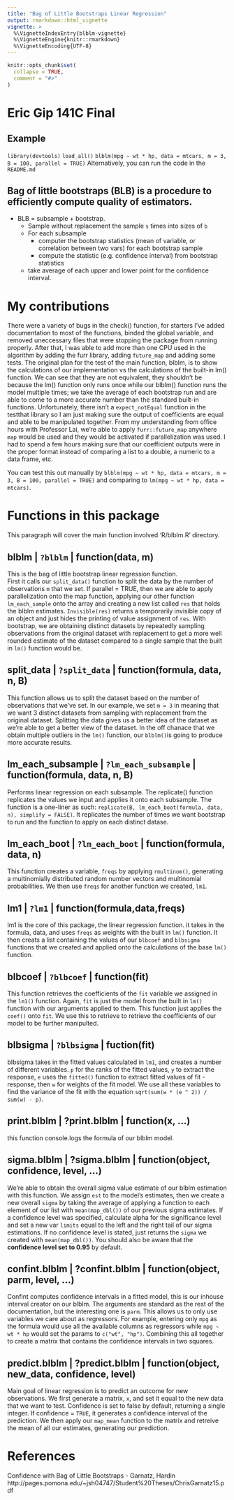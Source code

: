 ```yaml
---
title: "Bag of Little Bootstraps Linear Regression"
output: rmarkdown::html_vignette
vignette: >
  %\VignetteIndexEntry{blblm-vignette}
  %\VignetteEngine{knitr::rmarkdown}
  %\VignetteEncoding{UTF-8}
---
```


```r
knitr::opts_chunk$set(
  collapse = TRUE,
  comment = "#>"
)
```
# Eric Gip 141C Final

## Example
`library(devtools)`
`load_all()`
`blblm(mpg ~ wt * hp, data = mtcars, m = 3, B = 100, parallel = TRUE)`
Alternatively, you can run the code in the `README.md`

## Bag of little bootstraps (BLB) is a procedure to efficiently compute quality of estimators. 
   * BLB = subsample + bootstrap. 
      * Sample without replacement the sample `s` times into sizes of `b`
      * For each subsample
        * computer the bootstrap statistics (mean of variable, or correlation between two vars) for each bootstrap sample
        * compute the statistic (e.g. confidence interval) from bootstrap statistics
      * take average of each upper and lower point for the confidence interval. 
    

# My contributions

There were a variety of bugs in the check() function, for starters I've added documentation to most of the functions, binded the global variable, and removed uneccessary files that were stopping the package from running properly. After that, I was able to add more than one CPU used in the algorithm by adding the furr library, adding `future_map` and adding some tests. The original plan for the test of the main function, blblm, is to show the calculations of our implementation vs the calculations of the built-in lm() function. We can see that they are not equivalent, they shouldn't be because the lm() function only runs once while our blblm() function runs the model multiple times; we take the average of each bootstrap run and are able to come to a more accurate number than the standard built-in functions. Unfortunately, there isn't a `expect_notEqual` function in the testthat library so I am just making sure the output of coefficients are equal and able to be manipulated together. From my understanding from office hours with Professor Lai, we're able to apply `furr::future_map` anywhere `map` would be used and they would be activated if parallelization was used. I had to spend a few hours making sure that our coefficient outputs were in the proper format instead of comparing a list to a double, a numeric to a data frame, etc. 

You can test this out manually by `blblm(mpg ~ wt * hp, data = mtcars, m = 3, B = 100, parallel = TRUE)` and comparing to `lm(mpg ~ wt * hp, data = mtcars)`. 

# Functions in this package

This paragraph will cover the main function involved 'R/blblm.R' directory.

## blblm | `?blblm` | function(data, m)
This is the bag of little bootstrap linear regression function.   
First it calls our `split_data()` function to split the data by the number of observations `m` that we set. If parallel = TRUE, then we are able to apply parallelization onto the map function, applying our other function `lm_each_sample` onto the array and creating a new list called `res` that holds the blblm estimates.   `Invisible(res)` returns a temporarily invisible copy of an object and just hides the printing of value assignment of `res`. With bootstrap, we are obtaining distinct datasets by repeatedly sampling observations from the original dataset with replacement to get a more well rounded estimate of the dataset compared to a single sample that the built in `lm()` function would be.

## split_data | `?split_data` | function(formula, data, n, B)
This function allows us to split the dataset based on the number of observations that we've set. In our example, we set `m = 3` in meaning that we want 3 distinct datasets from sampling with replacement from the original dataset. Splitting the data gives us a better idea of the dataset as we're able to get a better view of the dataset. In the off chanace that we obtain multiple outliers in the `lm()` function, our `blblm()`is going to produce more accurate results. 

## lm_each_subsample | `?lm_each_subsample` | function(formula, data, n, B)
Performs linear regression on each subsample. The replicate() function replicates the values we input and applies it onto each subsample. The function is a one-liner as such: `replicate(B, lm_each_boot(formula, data, n), simplify = FALSE)`. It replicates the number of times we want bootstrap to run and the function to apply on each distinct datase. 

## lm_each_boot | `?lm_each_boot` | function(formula, data, n)
This function creates a variable, `freqs` by applying `rmultinom()`, generating a multinomially distributed random number vectors and multinomial probabilities. We then use `freqs` for another function we created, `lm1`. 

## lm1 | `?lm1` | function(formula,data,freqs)
lm1 is the core of this package, the linear regression function. it takes in the formula, data, and uses `freqs` as weights with the built in `lm()` function. It then creats a list containing the values of our `blbcoef` and `blbsigma` functions that we created and applied onto the calculations of the base `lm()` function. 

## blbcoef | `?blbcoef` | function(fit)
This function retrieves the coefficients of the `fit` variable we assigned in the `lm1()` function. Again, `fit` is just the model from the built in `lm()` function with our arguments applied to them. This function just applies the `coef()` onto `fit`. We use this to retrieve to retrieve the coefficients of our model to be further manipulted. 

## blbsigma | `?blbsigma` | fuction(fit)
blbsigma takes in the fitted values calculated in `lm1`, and creates a number of different variables. `p` for the ranks of the fitted values, `y` to extract the response, `e` uses the `fitted()` function to extract fitted values of fit - response, then `w` for weights of the fit model. We use all these variables to find the variance of the fit with the equation `sqrt(sum(w * (e ^ 2)) / sum(w) - p)`.

## print.blblm | ?print.blblm | function(x, ...)
this function console.logs the formula of our blblm model. 

## sigma.blblm | ?sigma.blblm | function(object, confidence, level, ...)
We're able to obtain the overall sigma value estimate of our blblm estimation with this function. We assign `est` to the model's estimates, then we create a new overall `sigma` by taking the average of applying a function to each element of our list with `mean(map_dbl())` of our previous sigma estimates. If a confidence level was specified, calculate alpha for the significance level and set a new var `limits` equal to the left and the right tail of our sigma estimations. If no confidence level is stated, just returns the `sigma` we created with `mean(map_dbl())`. You should also be aware that the **confidence level set to 0.95** by default.

## confint.blblm | ?confint.blblm | function(object, parm, level, ...)
Confint computes confidence intervals in a fitted model, this is our inhouse interval creator on our blblm. The arguments are standard as the rest of the documentation, but the interesting one is `parm`. This allows us to only use variables we care about as regressors. For example, entering only `mpg` as the formula would use all the available columns as regressors while `mpg ~ wt * hp` would set the params to `c("wt", "hp")`. Combining this all together to create a matrix that contains the confidence intervals in two squares.

## predict.blblm | ?predict.blblm | function(object, new_data, confidence, level)
Main goal of linear regression is to predict an outcome for new observations. We first generate a matrix, `x`, and set it equal to the new data that we want to test. Confidence is set to false by default, returning a single integer. If confidence = `TRUE`, it generates a confidence interval of the prediction. We then apply our `map_mean` function to the matrix and retreive the mean of all our estimates, generating our prediction. 

# References

Confidence with Bag of Little Bootstraps - Garnatz, Hardin 
http://pages.pomona.edu/~jsh04747/Student%20Theses/ChrisGarnatz15.pdf
